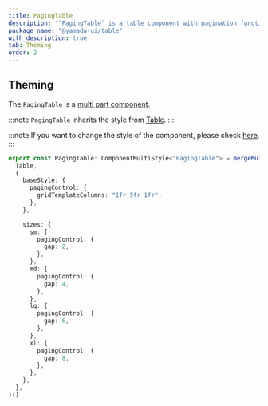 ```yaml
---
title: PagingTable
description: "`PagingTable` is a table component with pagination functionality."
package_name: "@yamada-ui/table"
with_description: true
tab: Theming
order: 2
---
```


## Theming

The `PagingTable` is a [multi part component](/styled-system/theming/component-styles#multi-part-components).

:::note
`PagingTable` inherits the style from [Table](/components/data-display/table).
:::

:::note
If you want to change the style of the component, please check [here](/styled-system/theming/customize-theme#changing-the-style-of-components).
:::

```ts
export const PagingTable: ComponentMultiStyle<"PagingTable"> = mergeMultiStyle(
  Table,
  {
    baseStyle: {
      pagingControl: {
        gridTemplateColumns: "1fr 5fr 1fr",
      },
    },

    sizes: {
      sm: {
        pagingControl: {
          gap: 2,
        },
      },
      md: {
        pagingControl: {
          gap: 4,
        },
      },
      lg: {
        pagingControl: {
          gap: 6,
        },
      },
      xl: {
        pagingControl: {
          gap: 8,
        },
      },
    },
  },
)()
```
